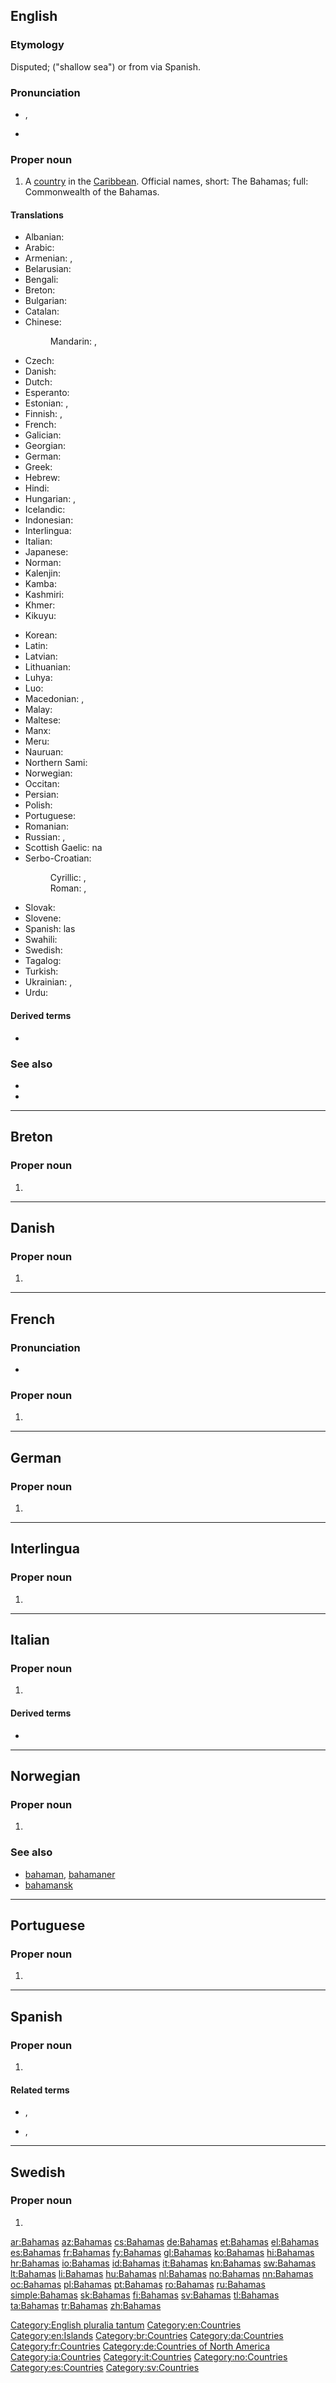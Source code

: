 {{also|bahamas|Bahama's|Baħamas}}
==English==
{{wikipedia}}

===Etymology===
Disputed; {{etyl|es|en}} {{m|es|baja}} {{m|es|mar}} ("shallow sea") or from {{etyl|tnq|en}} {{m|tnq|ba ha ma||big upper middle land}} via Spanish.

===Pronunciation===
* {{a|UK|US}} {{enPR|bə-hä'-məz}}, {{IPA|/bəˈhɑː.məz/|lang=en}}
* {{audio|en-us-Bahamas.ogg|Audio (US)|lang=en}}

===Proper noun===
{{en-proper noun}}

# A [[country]] in the [[Caribbean]]. Official names, short: The Bahamas; full: Commonwealth of the Bahamas.

====Translations====
{{trans-top|country in the Caribbean}}
* Albanian: {{t|sq|Bahama}}
* Arabic: {{t|ar|اَلْبَهَامَا|f}}
* Armenian: {{t|hy|Բահամյան Կղզիներ|p}}, {{t|hy|Բահամներ|p}}
* Belarusian: {{t|be|Багамы|f-p|tr=Bahámy}}
* Bengali: {{t|bn|বাহামা|tr=Bāhāmā|sc=Beng}}
* Breton: {{t|br|Bahamas}}
* Bulgarian: {{t|bg|Бахамски острови|m-p|tr=Baxámski ostrovi}}
* Catalan: {{t+|ca|Bahames|p}}
* Chinese:
*: Mandarin: {{t+|cmn|巴哈馬|sc=Hani}}, {{t|cmn|巴哈马|tr=Bāhāmǎ|sc=Hani}}
* Czech: {{t+|cs|Bahamy|f-p}}
* Danish: {{t|da|Bahamas}}
* Dutch: {{t+|nl|Bahama's|p}}
* Esperanto: {{t|eo|Bahamoj|p}}
* Estonian: {{t|et|Bahama}}, {{t|et|Bahama saared}}
* Finnish: {{t+|fi|Bahama}}, {{t|fi|Bahamasaaret|p}}
* French: {{t+|fr|Bahamas|f-p}}
* Galician: {{t+|gl|Bahamas|f-p}}
* Georgian: {{t|ka|ბაჰამის კუნძულები}}
* German: {{t+|de|Bahamas|p}}
* Greek: {{t+|el|Μπαχάμες}}
* Hebrew: {{t|he|בהאמה|f|tr=Bahama|sc=Hebr}}
* Hindi: {{t+|hi|बहामास|tr=bahāmās|sc=Deva}}
* Hungarian: {{t|hu|Bahamák|p}}, {{t+|hu|Bahama-szigetek|p}}
* Icelandic: {{t+|is|Bahamaeyjar}}
* Indonesian: {{t|id|Bahama}}
* Interlingua: {{t|ia|Bahamas}}
* Italian: {{t|it|Bahama|f}}
* Japanese: {{t|ja|バハマ|tr=Bahama}}
* Norman: {{t|nrf|Bahames|f-p}}
* Kalenjin: {{t|kln|Pahama}}
* Kamba: {{t|kam|Mbaama}}
* Kashmiri: {{t|ks|बहामास|tr=Bahāmās|sc=ks-Arab}}
* Khmer: {{t|km|បាហាម៉ា|tr=ba ha ma|sc=Khmr}}
* Kikuyu: {{t|ki|Bahamas}}
{{trans-mid}}
* Korean: {{t+|ko|바하마|tr=Bahama|sc=Hang}}
* Latin: {{t|la|Insulae Bahamenses|f-p}}
* Latvian: {{t|lv|Bahamas}}
* Lithuanian: {{t+|lt|Bahamos}}
* Luhya: {{t|luy|Ebahama}}
* Luo: {{t|luo|Bahamas}}
* Macedonian: {{t+|mk|Бахами|p|tr=Bahámi|sc=Cyrl}}, {{t|mk|Бахамски Острови|p|tr=Báhamski Óstrovi|sc=Cyrl}}
* Malay: {{t|ms|Bahamas}}
* Maltese: {{t|mt|Baħamas|alt=Il-Baħamas}}
* Manx: {{t|gv|Bahamaghyn|alt=Ny Bahamaghyn|f-p}}
* Meru: {{t|mer|Bahama}}
* Nauruan: {{t|na|Bahamas}}
* Northern Sami: {{t|se|Bahamas sullot}}
* Norwegian: {{t+|no|Bahamas}}
* Occitan: {{t|oc|Baamas|f-p}}
* Persian: {{t|fa|باهاما|tr=Bâhâmâ|sc=fa-Arab}}
* Polish: {{t+|pl|Bahamy|p}}
* Portuguese: {{t+|pt|Bahamas|f-p}}
* Romanian: {{t+|ro|Bahamas}}
* Russian: {{t+|ru|Бага́мы|f-p}}, {{t|ru|Бага́мские Острова́|m-p}}
* Scottish Gaelic: na {{t|gd|Bahàmas}}
* Serbo-Croatian:
*: Cyrillic: {{t|sh|Бахами|p|sc=Cyrl}}, {{t|sh|Бахамска острва|m-p|sc=Cyrl}}
*: Roman: {{t|sh|Bahami|p}}, {{t|sh|Bahamska ostrva|m-p}}
* Slovak: {{t|sk|Bahamy}}
* Slovene: {{t+|sl|Bahámi|m-p}}
* Spanish: las {{t+|es|Bahamas|f-p}}
* Swahili: {{t+|sw|Bahama}}
* Swedish: {{t+|sv|Bahamas}}
* Tagalog: {{t+|tl|Bahamas}}
* Turkish: {{t+|tr|Bahamalar|p}}
* Ukrainian: {{t|uk|Багами|f-p|tr=Bahámy}}, {{t|uk|Багамські Острови|m-p|tr=Baháms’ki Ostrový}}
* Urdu: {{t|ur|بہاماس|tr=bahāmās|sc=ur-Arab}}
{{trans-bottom}}

====Derived terms====
* {{l|en|Bahamian}}

===See also===
* {{l|en|Nassau}}
* {{list:countries of North America/en}}

[[Category:English pluralia tantum]]
[[Category:en:Countries]]
[[Category:en:Islands]]

----

==Breton==

===Proper noun===
{{head|br|proper noun}}

# {{l|en|Bahamas}}

[[Category:br:Countries]]

----

==Danish==

===Proper noun===
{{head|da|proper noun}}

# {{l|en|Bahamas}}

[[Category:da:Countries]]

----

==French==

===Pronunciation===
* {{audio|Fr-Bahamas.ogg|Audio|lang=fr}}

===Proper noun===
{{fr-proper noun}} {{g|f-p}}

# {{l|en|Bahamas}}

[[Category:fr:Countries]]

----

==German==

===Proper noun===
{{de-proper noun|p|Bahamas}}

# {{l|en|Bahamas}}

[[Category:de:Countries of North America]]

----

==Interlingua==

===Proper noun===
{{ia-proper noun}}

# {{l|en|Bahamas}}

[[Category:ia:Countries]]

----

==Italian==
{{wikipedia|lang=it}}

===Proper noun===
{{it-proper noun}} {{g|f-p}}

# {{l|en|Bahamas}}

====Derived terms====
* {{l|it|bahamense}}

[[Category:it:Countries]]

----

==Norwegian==

===Proper noun===
{{no-proper noun}}

# {{l|en|Bahamas}}

===See also===
* [[bahaman]], [[bahamaner]]
* [[bahamansk]]

[[Category:no:Countries]]

----

==Portuguese==

===Proper noun===
{{pt-proper noun|f-p}}

# {{place|pt|country/and/archipelago|contregion/the Caribbean|t1=Bahamas}}

----

==Spanish==
{{wikipedia|lang=es}}

===Proper noun===
{{head|es|proper noun|g=f-p}}

# {{l|en|Bahamas}}

====Related terms====
* {{l|es|bahamés}}, {{l|es|bahamesa}}
* {{l|es|bahameño}}, {{l|es|bahameña}}

[[Category:es:Countries]]

----

==Swedish==

===Proper noun===
{{head|sv|proper noun}}

# {{l|en|Bahamas}}

[[Category:sv:Countries]]

[[ar:Bahamas]]
[[az:Bahamas]]
[[cs:Bahamas]]
[[de:Bahamas]]
[[et:Bahamas]]
[[el:Bahamas]]
[[es:Bahamas]]
[[fr:Bahamas]]
[[fy:Bahamas]]
[[gl:Bahamas]]
[[ko:Bahamas]]
[[hi:Bahamas]]
[[hr:Bahamas]]
[[io:Bahamas]]
[[id:Bahamas]]
[[it:Bahamas]]
[[kn:Bahamas]]
[[sw:Bahamas]]
[[lt:Bahamas]]
[[li:Bahamas]]
[[hu:Bahamas]]
[[nl:Bahamas]]
[[no:Bahamas]]
[[nn:Bahamas]]
[[oc:Bahamas]]
[[pl:Bahamas]]
[[pt:Bahamas]]
[[ro:Bahamas]]
[[ru:Bahamas]]
[[simple:Bahamas]]
[[sk:Bahamas]]
[[fi:Bahamas]]
[[sv:Bahamas]]
[[tl:Bahamas]]
[[ta:Bahamas]]
[[tr:Bahamas]]
[[zh:Bahamas]]